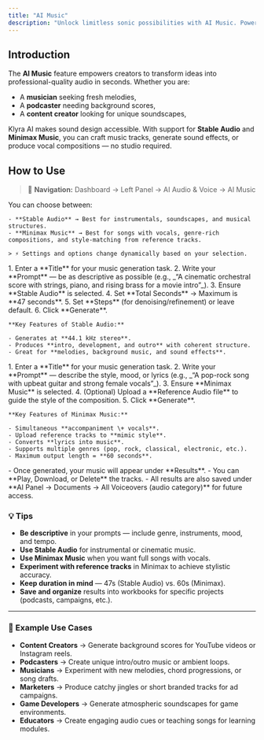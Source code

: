 ```yaml
---
title: "AI Music"
description: "Unlock limitless sonic possibilities with AI Music. Powered by cutting-edge models like Stable Audio and Minimax Music, you can create tracks, immersive soundscapes, and even songs with vocals — all from a simple prompt."
---
```


## Introduction

The **AI Music** feature empowers creators to transform ideas into professional-quality audio in seconds. Whether you are:

- A **musician** seeking fresh melodies,
- A **podcaster** needing background scores,
- A **content creator** looking for unique soundscapes,

Klyra AI makes sound design accessible. With support for **Stable Audio** and **Minimax Music**, you can craft music tracks, generate sound effects, or produce vocal compositions — no studio required.

## How to Use

> 🔎 **Navigation:** Dashboard → Left Panel → AI Audio & Voice → AI Music

<Steps>
  <Step title="Select Your Model">
    You can choose between:

    - **Stable Audio** → Best for instrumentals, soundscapes, and musical structures.
    - **Minimax Music** → Best for songs with vocals, genre-rich compositions, and style-matching from reference tracks.

    > ⚡ Settings and options change dynamically based on your selection.
  </Step>
  <Step title="Using Stable Audio">
    1. Enter a **Title** for your music generation task.
    2. Write your **Prompt** — be as descriptive as possible (e.g., _“A cinematic orchestral score with strings, piano, and rising brass for a movie intro”_).
    3. Ensure **Stable Audio** is selected.
    4. Set **Total Seconds** → Maximum is **47 seconds**.
    5. Set **Steps** (for denoising/refinement) or leave default.
    6. Click **Generate**.

    **Key Features of Stable Audio:**

    - Generates at **44.1 kHz stereo**.
    - Produces **intro, development, and outro** with coherent structure.
    - Great for **melodies, background music, and sound effects**.
  </Step>
  <Step title="Using Minimax Music">
    1. Enter a **Title** for your music generation task.
    2. Write your **Prompt** — describe the style, mood, or lyrics (e.g., _“A pop-rock song with upbeat guitar and strong female vocals”_).
    3. Ensure **Minimax Music** is selected.
    4. (Optional) Upload a **Reference Audio file** to guide the style of the composition.
    5. Click **Generate**.

    **Key Features of Minimax Music:**

    - Simultaneous **accompaniment \+ vocals**.
    - Upload reference tracks to **mimic style**.
    - Converts **lyrics into music**.
    - Supports multiple genres (pop, rock, classical, electronic, etc.).
    - Maximum output length = **60 seconds**.
  </Step>
  <Step title="Access Your Results">
    - Once generated, your music will appear under **Results**.
    - You can **Play, Download, or Delete** the tracks.
    - All results are also saved under **AI Panel → Documents → All Voiceovers (audio category)** for future access.
  </Step>
</Steps>

### 💡 Tips

- **Be descriptive** in your prompts — include genre, instruments, mood, and tempo.
- **Use Stable Audio** for instrumental or cinematic music.
- **Use Minimax Music** when you want full songs with vocals.
- **Experiment with reference tracks** in Minimax to achieve stylistic accuracy.
- **Keep duration in mind** — 47s (Stable Audio) vs. 60s (Minimax).
- **Save and organize** results into workbooks for specific projects (podcasts, campaigns, etc.).

---

### 📌 Example Use Cases

- **Content Creators** → Generate background scores for YouTube videos or Instagram reels.
- **Podcasters** → Create unique intro/outro music or ambient loops.
- **Musicians** → Experiment with new melodies, chord progressions, or song drafts.
- **Marketers** → Produce catchy jingles or short branded tracks for ad campaigns.
- **Game Developers** → Generate atmospheric soundscapes for game environments.
- **Educators** → Create engaging audio cues or teaching songs for learning modules.